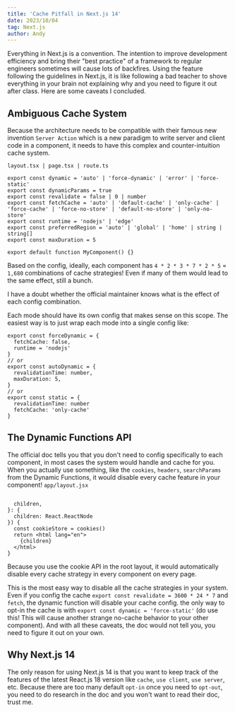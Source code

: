 ```yaml
---
title: 'Cache Pitfall in Next.js 14'
date: 2023/10/04
tag: Next.js
author: Andy
---
```


Everything in Next.js is a convention. The intention to improve development efficiency and bring their "best practice" of a framework to regular engineers sometimes will cause lots of backfires. Using the feature following the guidelines in Next.js, it is like following a bad teacher to shove everything in your brain not explaining why and you need to figure it out after class. Here are some caveats I concluded.

## Ambiguous Cache System

Because the architecture needs to be compatible with their famous new invention `Server Action` which is a new paradigm to write server and client code in a component, it needs to have this complex and counter-intuition cache system.

`layout.tsx | page.tsx | route.ts`
```tsx
export const dynamic = 'auto' | 'force-dynamic' | 'error' | 'force-static'
export const dynamicParams = true
export const revalidate = false | 0 | number
export const fetchCache = 'auto' | 'default-cache' | 'only-cache' | 'force-cache' | 'force-no-store' | 'default-no-store' | 'only-no-store'
export const runtime = 'nodejs' | 'edge'
export const preferredRegion = 'auto' | 'global' | 'home' | string | string[]
export const maxDuration = 5
 
export default function MyComponent() {}
```

Based on the config, ideally, each component has `4 * 2 * 3 * 7 * 2 * 5` = `1,680` combinations of cache strategies! Even if many of them would lead to the same effect, still a bunch.

I have a doubt whether the official maintainer knows what is the effect of each config combination.

Each mode should have its own config that makes sense on this scope. The easiest way is to just wrap each mode into a single config like:
```tsx
export const forceDynamic = {
  fetchCache: false,
  runtime = 'nodejs'
}
// or
export const autoDynamic = {
  revalidationTime: number,
  maxDuration: 5,
}
// or
export const static = {
  revalidationTime: number
  fetchCache: 'only-cache'
}
```

## The Dynamic Functions API
The official doc tells you that you don't need to config specifically to each component, in most cases the system would handle and cache for you. When you actually use something, like the `cookies`, `headers`, `searchParams` from the Dynamic Functions, it would disable every cache feature in your component!
```app/layout.jsx```
```tsx

  children,
}: {
  children: React.ReactNode
}) {
  const cookieStore = cookies()
  return <html lang="en">
    {children}
  </html>
}
```
Because you use the cookie API in the root layout, it would automatically disable every cache strategy in every component on every page.

This is the most easy way to disable all the cache strategies in your system. Even if you config the cache `export const revalidate = 3600 * 24 * 7` and `fetch`, the dynamic function will disable your cache config. the only way to opt-in the cache is with `export const dynamic = 'force-static'` (do use this! This will cause another strange no-cache behavior to your other component). And with all these caveats, the doc would not tell you, you need to figure it out on your own.

## Why Next.js 14
The only reason for using Next.js 14 is that you want to keep track of the features of the latest React.js 18 version like `cache`, `use client`, `use server`, etc. Because there are too many default `opt-in` once you need to `opt-out`, you need to do research in the doc and you won't want to read their doc, trust me.